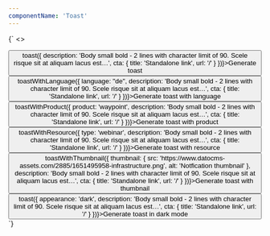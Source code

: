 ```yaml
---
componentName: 'Toast'
---
```


<LiveComponent>{`
  <>
  <div style={{ display: 'grid', gridTemplateColumns: 'repeat(3, 1fr)', gap: 32}}>
    <button onClick={() => toast({
      description: 'Body small bold - 2 lines with character limit of 90. Scele risque sit at aliquam lacus est…',
      cta: {
        title: 'Standalone link',
        url: '/'
      }
    })}>Generate toast</button>
    <button onClick={() => toastWithLanguage({
      language: "de",
      description: 'Body small bold - 2 lines with character limit of 90. Scele risque sit at aliquam lacus est…',
      cta: {
        title: 'Standalone link',
        url: '/'
      }
    })}>Generate toast with language</button>
    <button onClick={() => toastWithProduct({
      product: 'waypoint',
      description: 'Body small bold - 2 lines with character limit of 90. Scele risque sit at aliquam lacus est…',
      cta: {
        title: 'Standalone link',
        url: '/'
      }
    })}>Generate toast with product</button>
    <button onClick={() => toastWithResource({
      type: 'webinar',
      description: 'Body small bold - 2 lines with character limit of 90. Scele risque sit at aliquam lacus est…',
      cta: {
        title: 'Standalone link',
        url: '/'
      }
    })}>Generate toast with resource</button>
    <button onClick={() => toastWithThumbnail({
      thumbnail: {
        src: 'https://www.datocms-assets.com/2885/1651495958-infrastructure.png',
        alt: 'Notfication thumbnail'
      },
      description: 'Body small bold - 2 lines with character limit of 90. Scele risque sit at aliquam lacus est…',
      cta: {
        title: 'Standalone link',
        url: '/'
      }
    })}>Generate toast with thumbnail</button>
    <button onClick={() => toast({
      appearance: 'dark',
      description: 'Body small bold - 2 lines with character limit of 90. Scele risque sit at aliquam lacus est…',
      cta: {
        title: 'Standalone link',
        url: '/'
      }
    })}>Generate toast in dark mode</button>
  </div>
  <Toaster />
  </>
`}</LiveComponent>

<PropsTable props={componentProps} />
